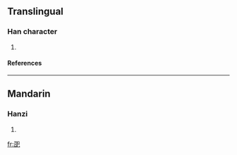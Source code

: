 ==Translingual==
===Han character===
{{Han char|rn=49|rad=己|as=05|sn=8|four=|canj=尸口口山 (SRRU)}}
# {{defn|Han|sort=己05}}
====References====
{{Han ref|kx=0327.050|dkj=08752|dj=0631.110|hdz=20986.050|uh=5DF6|ud=24054}}
----
==Mandarin==
===Hanzi===
{{cmn-hanzi|pin=[[zhāo]] ([[zhao1]])|wg=chao<sup>1</sup>}}
# {{defn|Mandarin}}

[[fr:巶]]